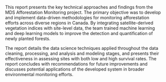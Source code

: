 This report presents the key technical approaches and findings from the MDS Afforestation Monitoring project. The primary objective was to develop and implement data-driven methodologies for monitoring afforestation efforts across diverse regions in Canada. By integrating satellite-derived vegetation indices with site-level data, the team trained machine learning and deep learning models to improve the detection and quantification of newly planted forests.

The report details the data science techniques applied throughout the data cleaning, processing, and analysis and modeling stages, and presents their effectiveness in assessing sites with both low and high survival rates. The report concludes with recommendations for future improvements and discusses potential applications of the developed system in broader environmental monitoring efforts.